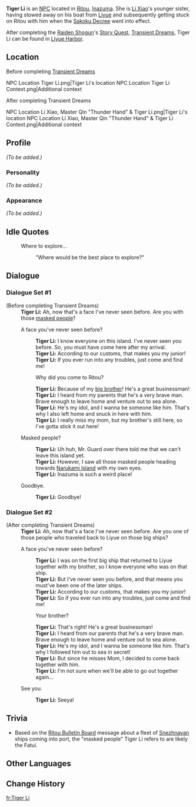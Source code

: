 {{Meta
<!-- Remove this template after adding the missing info -->
|missing_NPC_profile  = yes
}}
{{Character Infobox
|type             = NPC
|image            = NPC Tiger Li.png
|region           = Liyue
|location         = Inazuma
|location2        = Liyue
|sibling          = Li Xiao
}}
'''Tiger Li''' {{Lang|zh=李小虎|zh_rm=Lǐ Xiǎohǔ}} is an [[NPC]] located in [[Ritou]], [[Inazuma]]. She is [[Li Xiao]]'s younger sister, having stowed away on his boat from [[Liyue]] and subsequently getting stuck on Ritou with him when the [[Sakoku Decree]] went into effect.

After completing the [[Raiden Shogun]]'s [[Story Quest]], [[Transient Dreams]], Tiger Li can be found in [[Liyue Harbor]].

==Location==
;Before completing [[Transient Dreams]]
<gallery>
NPC Location Tiger Li.png|Tiger Li's location
NPC Location Tiger Li Context.png|Additional context
</gallery>
;After completing Transient Dreams
<gallery>
NPC Location Li Xiao, Master Qin "Thunder Hand" & Tiger Li.png|Tiger Li's location
NPC Location Li Xiao, Master Qin "Thunder Hand" & Tiger Li Context.png|Additional context
</gallery>

==Profile==
<!-- detailed story/lore information goes here -->
''(To be added.)''

===Personality===
''(To be added.)''

===Appearance===
''(To be added.)''

== Idle Quotes==
{{Dialogue start}}
: {{DIcon|Idle}} Where to explore...
:: {{A|VO Tiger Li 01.ogg}} "Where would be the best place to explore?"
{{Dialogue end}}

==Dialogue==
===Dialogue Set #1===
{{Dialogue start}}
;(Before completing Transient Dreams)
:'''Tiger Li:''' Ah, now that's a face I've never seen before. Are you with those [[Fatui|masked people]]?
:{{DIcon}} A face you've never seen before?
::'''Tiger Li:''' I know everyone on this island. I've never seen you before. So, you must have come here after my arrival.
::'''Tiger Li:''' According to our customs, that makes you my junior!
::'''Tiger Li:''' If you ever run into any troubles, just come and find me!
::{{DIcon}} Why did you come to Ritou?
::'''Tiger Li:''' Because of my [[Li Xiao|big brother]]! He's a great businessman!
::'''Tiger Li:''' I heard from my parents that he's a very brave man. Brave enough to leave home and venture out to sea alone.
::'''Tiger Li:''' He's my idol, and I wanna be someone like him. That's why I also left home and snuck in here with him.
::'''Tiger Li:''' I really miss my mom, but my brother's still here, so I've gotta stick it out here!
:{{DIcon}} Masked people?
::'''Tiger Li:''' Uh huh, Mr. Guard over there told me that we can't leave this island yet.
::'''Tiger Li:''' However, I saw all those masked people heading towards [[Narukami Island]] with my own eyes.
::'''Tiger Li:''' Inazuma is such a weird place!
:{{DIcon}} Goodbye.
::'''Tiger Li:''' Goodbye!
{{Dialogue end}}

===Dialogue Set #2===
{{Dialogue start}}
;(After completing Transient Dreams)
:'''Tiger Li:''' Ah, now that's a face I've never seen before. Are you one of those people who traveled back to Liyue on those big ships?
:{{DIcon}} A face you've never seen before?
::'''Tiger Li:''' I was on the first big ship that returned to Liyue together with my brother, so I know everyone who was on that ship.
::'''Tiger Li:''' But I've never seen you before, and that means you must've been one of the later ships.
::'''Tiger Li:''' According to our customs, that makes you my junior!
::'''Tiger Li:''' So if you ever run into any troubles, just come and find me!
::{{DIcon}} Your brother?
::'''Tiger Li:''' That's right! He's a great businessman!
::'''Tiger Li:''' I heard from our parents that he's a very brave man. Brave enough to leave home and venture out to sea alone.
::'''Tiger Li:''' He's my idol, and I wanna be someone like him. That's why I followed him out to sea in secret!
::'''Tiger Li:''' But since he misses Mom, I decided to come back together with him.
::'''Tiger Li:''' I'm not sure when we'll be able to go out together again...
:{{DIcon}} See you.
::'''Tiger Li:''' Seeya!
{{Dialogue end}}

==Trivia==
* Based on the [[Ritou Bulletin Board]] message about a fleet of [[Snezhnaya]]n ships coming into port, the "masked people" Tiger Li refers to are likely the Fatui.

==Other Languages==
{{Other Languages
|default_hidden = 1
|en      = Tiger Li
|zhs     = 李小虎
|zhs_rm  = Lǐ Xiǎohǔ
|zht     = 李小虎
|zht_rm  = Lǐ Xiǎohǔ
|ja      = 李小虎
|ja_rm   = Ri Shouko{{Assumed}}
|ko      = {{tt|이|李}}호랑
|ko_rm   = I Horang
|es      = Tigre Li
|fr      = Tiger Li
|ru      = Тигрёнок Ли
|th      = Tiger Li
|vi      = Lý Tiểu Hổ
|de      = Tiger Li
|id      = Tiger Li
|pt      = Tigre Li
|tr      = Kaplan Li
|it      = Tigre Li
}}

==Change History==
{{Change History|2.0}}

[[fr:Tiger Li]]